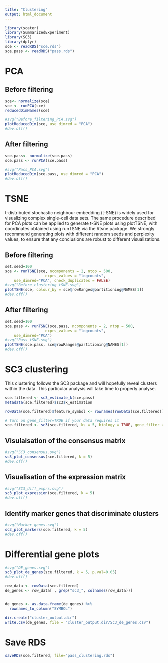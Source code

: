 ```yaml
---
title: "Clustering"
output: html_document
---
```


```r
library(scater)
library(SummarizedExperiment)
library(SC3)
library(dplyr)
sce <- readRDS("sce.rds")
sce.pass <- readRDS("pass.rds")
```

# PCA {.tabset}

## Before filtering 

```r
sce<- normalize(sce)
sce <- runPCA(sce)
reducedDimNames(sce)

#svg("Before_filtering_PCA.svg")
plotReducedDim(sce, use_dimred = "PCA")
#dev.off()
```


## After filtering 

```r
sce.pass<- normalize(sce.pass)
sce.pass <- runPCA(sce.pass)

#svg("Pass_PCA.svg")
plotReducedDim(sce.pass, use_dimred = "PCA")
#dev.off()
```

# TSNE {.tabset}

t-distributed stochastic neighbour embedding (t-SNE) is widely used for visualizing complex single-cell data sets. The same procedure described for PCA plots can be applied to generate t-SNE plots using plotTSNE, with coordinates obtained using runTSNE via the Rtsne package. We strongly recommend generating plots with different random seeds and perplexity values, to ensure that any conclusions are robust to different visualizations.

## Before filtering 

```r
set.seed=100
sce <- runTSNE(sce, ncomponents = 2, ntop = 500,
                  exprs_values = "logcounts",
    use_dimred="PCA", check_duplicates = FALSE)
#svg("Before_clustering_tSNE.svg")
plotTSNE(sce, colour_by = sce@rowRanges@partitioning@NAMES[1])
#dev.off()
```

## After filtering

```r
set.seed=100
sce.pass <- runTSNE(sce.pass, ncomponents = 2, ntop = 500,
                  exprs_values = "logcounts",
    use_dimred="PCA")
#svg("Pass_tSNE.svg")
plotTSNE(sce.pass, sce@rowRanges@partitioning@NAMES[1])
#dev.off()
```

# SC3 clustering

This clustering follows the SC3 package and will hopefully reveal clusters within the data. This particular analysis will take time to properly analyse.

```r
sce.filtered <- sc3_estimate_k(sce.pass)
metadata(sce.filtered)$sc3$k_estimation
```

```r
rowData(sce.filtered)$feature_symbol <- rownames(rowData(sce.filtered))

# Turn on gene_filter=TRUE if your data requires it
sce.filtered <- sc3(sce.filtered, ks = 5, biology = TRUE, gene_filter = FALSE, pct_dropout_max = 90, pct_dropout_min = 5)
```

## Visulaisation of the consensus matrix

```r
#svg("SC3_consensus.svg")
sc3_plot_consensus(sce.filtered, k = 5)
#dev.off()
```

## Visualisation of the expression matrix

```r
#svg("SC3_diff_exprs.svg")
sc3_plot_expression(sce.filtered, k = 5)
#dev.off()
```

## Identify marker genes that discriminate clusters

```r
#svg("Marker_genes.svg")
sc3_plot_markers(sce.filtered, k = 5)
#dev.off()
```

# Differential gene plots

```r
#svg("DE_genes.svg")
sc3_plot_de_genes(sce.filtered, k = 5, p.val=0.05)
#dev.off()

row_data <- rowData(sce.filtered)
de_genes <- row_data[ , grep("sc3_", colnames(row_data))]


de_genes <- as.data.frame(de_genes) %>% 
  rownames_to_column("SYMBOL")

dir.create("cluster_output.dir")
write.csv(de_genes, file = "cluster_output.dir/Sc3_de_genes.csv")
```

# Save RDS

```r
saveRDS(sce.filtered, file="pass_clustering.rds")
```
